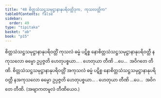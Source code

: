 ```yaml
---
title: "48 စိတ္တသံသဋ္ဌသမုဋ္ဌာနာနုပရိဝတ္တိဒုက, ကုသလတ္တိက"
tableOfContents: false
sidebar:
  order: 49
type: "tipitaka"
basket: "ab"
book: "p15"
---
```



<DynamicBreadcrumb />

<Division number="57" book="p15" e="ch" v="40" p="231">

<Paragraph number="162" book="p15">
စိတ္တသံသဋ္ဌသမုဋ္ဌာနာနုပရိဝတ္တိံ ကုသလံ ဓမ္မံ ပဋိစ္စ နောစိတ္တသံသဋ္ဌသမုဋ္ဌာနာနုပရိဝတ္တီ နကုသလော ဓမ္မော ဥပ္ပဇ္ဇတိ ဟေတုပစ္စယာ… . ဟေတုယာ တီဏိ …ပေ…  အဝိဂတေ တီဏိ.
</Paragraph>

<Paragraph number="163" book="p15">
စိတ္တသံသဋ္ဌသမုဋ္ဌာနာနုပရိဝတ္တိံ အကုသလံ ဓမ္မံ ပဋိစ္စ နောစိတ္တသံသဋ္ဌသမုဋ္ဌာနာနုပရိဝတ္တီ နအကုသလော ဓမ္မော ဥပ္ပဇ္ဇတိ ဟေတုပစ္စယာ… . ဟေတုယာ တီဏိ …ပေ…  အဝိဂတေ တီဏိ. (အဗျာကတမူလံ တီဏိယေဝ.)
</Paragraph>
</Division>